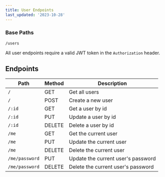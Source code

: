 ```yaml
---
title: User Endpoints
last_updated: '2023-10-28'
---
```


### Base Paths

```
/users
```

All user endpoints require a valid JWT token in the `Authorization` header.

## Endpoints

| Path           | Method | Description                        |
| -------------- | ------ | ---------------------------------- |
| `/`            | GET    | Get all users                      |
| `/`            | POST   | Create a new user                  |
| `/:id`         | GET    | Get a user by id                   |
| `/:id`         | PUT    | Update a user by id                |
| `/:id`         | DELETE | Delete a user by id                |
| `/me`          | GET    | Get the current user               |
| `/me`          | PUT    | Update the current user            |
| `/me`          | DELETE | Delete the current user            |
| `/me/password` | PUT    | Update the current user's password |
| `/me/password` | DELETE | Delete the current user's password |
